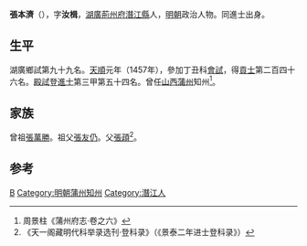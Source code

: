 {{Otheruses|other=名为张汝楫的其他人物|张汝楫}}

'''張本濟'''（{{bd|1431年||？}}），字'''汝楫'''，[[湖廣|湖廣]][[荊州府|荊州府]][[潛江縣|潛江縣]]人，[[明朝|明朝]]政治人物。同進士出身。

==生平==
湖廣鄉試第九十九名。[[天顺_(明朝)|天順]]元年（1457年），參加丁丑科[[會試|會試]]，得[[貢士|貢士]]第二百四十六名。[[殿試|殿試]]登[[進士|進士]]第三甲第五十四名。曾任[[山西|山西]][[蒲州|蒲州]]知州<ref>周景柱《蒲州府志·卷之六》</ref>。

==家族==
曾祖[[張萬勝|張萬勝]]。祖父[[張友仍|張友仍]]。父[[張頙|張頙]]<ref>《天一阁藏明代科举录选刊·登科录》（《景泰二年进士登科录》）</ref>。

==参考==
{{reflist}}

{{天順元年丁丑科殿試金榜}}
{{DEFAULTSORT:Zhang張}}

[[Category:張姓|B]]
[[Category:明朝蒲州知州|Category:明朝蒲州知州]]
[[Category:潛江人|Category:潛江人]]